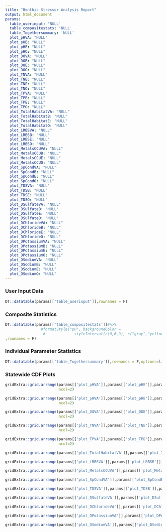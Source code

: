 ```yaml
---
title: "Benthic Stressor Analysis Report"
output: html_document
params:
  table_userinput: 'NULL'
  table_compositestats: 'NULL'
  table_Togethersummary: 'NULL'
  plot_pHVA: "NULL"
  plot_pHB: "NULL"
  plot_pHE: "NULL"
  plot_pHO: "NULL"
  plot_DOVA: "NULL"
  plot_DOB: "NULL"
  plot_DOE: "NULL"
  plot_DOO: "NULL"
  plot_TNVA: "NULL"
  plot_TNB: "NULL"
  plot_TNE: "NULL"
  plot_TNO: "NULL"
  plot_TPVA: "NULL"
  plot_TPB: "NULL"
  plot_TPE: "NULL"
  plot_TPO: "NULL"
  plot_TotalHabitatVA: "NULL"
  plot_TotalHabitatB: "NULL"
  plot_TotalHabitatE: "NULL"
  plot_TotalHabitatO: "NULL"
  plot_LRBSVA: "NULL"
  plot_LRBSB: "NULL"
  plot_LRBSE: "NULL"
  plot_LRBSO: "NULL"
  plot_MetalsCCUVA: "NULL"
  plot_MetalsCCUB: "NULL"
  plot_MetalsCCUE: "NULL"
  plot_MetalsCCUO: "NULL"
  plot_SpCondVA: "NULL"
  plot_SpCondB: "NULL"
  plot_SpCondE: "NULL"
  plot_SpCondO: "NULL"
  plot_TDSVA: "NULL"
  plot_TDSB: "NULL"
  plot_TDSE: "NULL"
  plot_TDSO: "NULL"
  plot_DSulfateVA: "NULL"
  plot_DSulfateB: "NULL"
  plot_DSulfateE: "NULL"
  plot_DSulfateO: "NULL"
  plot_DChlorideVA: "NULL"
  plot_DChlorideB: "NULL"
  plot_DChlorideE: "NULL"
  plot_DChlorideO: "NULL"
  plot_DPotassiumVA: "NULL"
  plot_DPotassiumB: "NULL"
  plot_DPotassiumE: "NULL"
  plot_DPotassiumO: "NULL"
  plot_DSodiumVA: "NULL"
  plot_DSodiumB: "NULL"
  plot_DSodiumE: "NULL"
  plot_DSodiumO: "NULL"
---
```

### User Input Data
```r
DT::datatable(params[['table_userinput']],rownames = F)
```

### Composite Statistics
```r
DT::datatable(params[['table_compositestats']]#%>% 
                #formatStyle("pH", backgroundColor = 
                 #             styleInterval(c(0,6,9), c("gray","yellow","limegreen","yellow"))))
,rownames = F)
```

### Individual Parameter Statistics
```r
DT::datatable(params[['table_Togethersummary']],rownames = F,options=list(dom = 't',pageLength=nrow(params[['table_Togethersummary']])))
```

### Statewide CDF Plots
```r
gridExtra::grid.arrange(params[['plot_pHVA']],params[['plot_pHB']],params[['plot_pHE']],params[['plot_pHO']],
                        ncol=2)
```

```r
gridExtra::grid.arrange(params[['plot_pHVA']],params[['plot_pHB']],params[['plot_pHE']],params[['plot_pHO']],
                        ncol=2)
```

```r
gridExtra::grid.arrange(params[['plot_DOVA']],params[['plot_DOB']],params[['plot_DOE']],params[['plot_DOO']],
                        ncol=2)
```

```r
gridExtra::grid.arrange(params[['plot_TNVA']],params[['plot_TNB']],params[['plot_TNE']],params[['plot_TNO']],
                        ncol=2)
```

```r
gridExtra::grid.arrange(params[['plot_TPVA']],params[['plot_TPB']],params[['plot_TPE']],params[['plot_TPO']],
                        ncol=2)
```

```r
gridExtra::grid.arrange(params[['plot_TotalHabitatVA']],params[['plot_TotalHabitatB']],params[['plot_TotalHabitatE']],params[['plot_TotalHabitatO']],ncol=2)
```

```r
gridExtra::grid.arrange(params[['plot_LRBSVA']],params[['plot_LRBSB']],params[['plot_LRBSE']],params[['plot_LRBSO']],ncol=2)
```

```r
gridExtra::grid.arrange(params[['plot_MetalsCCUVA']],params[['plot_MetalsCCUB']],params[['plot_MetalsCCUE']],params[['plot_MetalsCCUO']],ncol=2)
```


```r
gridExtra::grid.arrange(params[['plot_SpCondVA']],params[['plot_SpCondB']],params[['plot_SpCondE']],params[['plot_SpCondO']],ncol=2)
```


```r
gridExtra::grid.arrange(params[['plot_TDSVA']],params[['plot_TDSB']],params[['plot_TDSE']],params[['plot_TDSO']],ncol=2)
```


```r
gridExtra::grid.arrange(params[['plot_DSulfateVA']],params[['plot_DSulfateB']],params[['plot_DSulfateE']],params[['plot_DSulfateO']],ncol=2)
```


```r
gridExtra::grid.arrange(params[['plot_DChlorideVA']],params[['plot_DChlorideB']],params[['plot_DChlorideE']],params[['plot_DChlorideO']],ncol=2)
```


```r
gridExtra::grid.arrange(params[['plot_DPotassiumVA']],params[['plot_DPotassiumB']],params[['plot_DPotassiumE']],params[['plot_DPotassiumO']],ncol=2)
```


```r
gridExtra::grid.arrange(params[['plot_DSodiumVA']],params[['plot_DSodiumB']],params[['plot_DSodiumE']],params[['plot_DSodiumO']],ncol=2)
```
